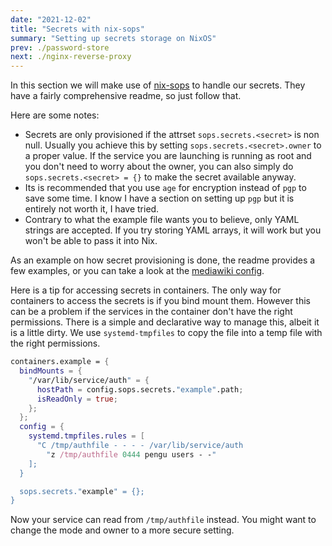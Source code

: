 ```yaml
---
date: "2021-12-02"
title: "Secrets with nix-sops"
summary: "Setting up secrets storage on NixOS"
prev: ./password-store
next: ./nginx-reverse-proxy
---
```


In this section we will make use of
[nix-sops](https://github.com/Mic92/sops-nix) to handle our secrets.
They have a fairly comprehensive readme, so just follow that.

Here are some notes:

- Secrets are only provisioned if the attrset `sops.secrets.<secret>` is non
  null. Usually you achieve this by setting `sops.secrets.<secret>.owner` to a
  proper value. If the service you are launching is running as root and you
  don't need to worry about the owner, you can also simply do
  `sops.secrets.<secret> = {}` to make the secret available anyway.
- Its is recommended that you use `age` for encryption instead of `pgp` to save
  some time. I know I have a section on setting up `pgp` but it is entirely not
  worth it, I have tried.
- Contrary to what the example file wants you to believe, only YAML strings are
  accepted. If you try storing YAML arrays, it will work but you won't be able
  to pass it into Nix.

As an example on how secret provisioning is done, the readme provides a few
examples, or you can take a look at the [mediawiki config](./mediawiki).

Here is a tip for accessing secrets in containers.
The only way for containers to access the secrets is if you bind mount them.
However this can be a problem if the services in the container don't have the
right permissions.
There is a simple and declarative way to manage this, albeit it is a little
dirty.
We use `systemd-tmpfiles` to copy the file into a temp file with the right
permissions.

```nix path=example.nix
containers.example = {
  bindMounts = {
    "/var/lib/service/auth" = {
      hostPath = config.sops.secrets."example".path;
      isReadOnly = true;
    };
  };
  config = {
    systemd.tmpfiles.rules = [
      "C /tmp/authfile - - - - /var/lib/service/auth
        "z /tmp/authfile 0444 pengu users - -"
    ];
  }

  sops.secrets."example" = {};
}
```

Now your service can read from `/tmp/authfile` instead.
You might want to change the mode and owner to a more secure setting.
